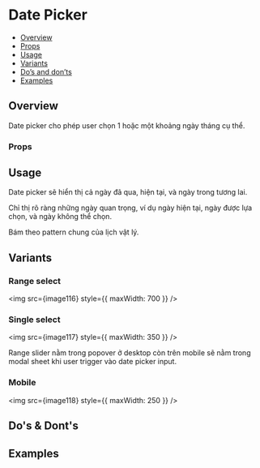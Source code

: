 
<Meta of={Stories} />

# Date Picker

- [Overview](#overview)
- [Props](#props)
- [Usage](#usage)
- [Variants](#variants)
- [Do’s and don’ts](#dos--donts)
- [Examples](#examples)

## Overview

Date picker cho phép user chọn 1 hoặc một khoảng ngày tháng cụ thể.

<Canvas of={Stories.Default} />

### Props

<Controls of={Stories.Default} />

## Usage

Date picker sẽ hiển thị cả ngày đã qua, hiện tại, và ngày trong tương
lai.

Chỉ thị rõ ràng những ngày quan trọng, ví dụ ngày hiện tại, ngày được
lựa chọn, và ngày không thể chọn.

Bám theo pattern chung của lịch vật lý.

## Variants

### Range select

<img src={image116} style={{ maxWidth: 700 }} />

### Single select

<img src={image117} style={{ maxWidth: 350 }} />

Range slider nằm trong popover ở desktop còn trên mobile sẽ nằm trong
modal sheet khi user trigger vào date picker input.

### Mobile

<img src={image118} style={{ maxWidth: 250 }} />

## Do's & Dont's

## Examples

<Canvas of={Stories.Single} />
<Canvas of={Stories.Ranged} />
<Canvas of={Stories.Highlighted} />
<Canvas of={Stories.Footer} />
